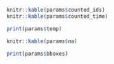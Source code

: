 ```r
knitr::kable(params$counted_ids)
knitr::kable(params$counted_time)
```

```r
print(params$temp)
```

```r
knitr::kable(params$na)
```

```r
print(params$bboxes)
```
